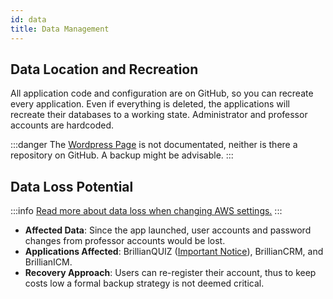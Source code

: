 ```yaml
---
id: data
title: Data Management
---
```


## Data Location and Recreation

All application code and configuration are on GitHub, so you can recreate every application. Even if everything is deleted, the applications will recreate their databases to a working state. Administrator and professor accounts are hardcoded.

:::danger
The [Wordpress Page](/projects/other/wordpress) is not documentated, neither is there a repository on GitHub. A backup might be advisable.
:::

## Data Loss Potential

:::info
[Read more about data loss when changing AWS settings.](instance)
::: 

- **Affected Data**: Since the app launched, user accounts and password changes from professor accounts would be lost. 
- **Applications Affected**: BrillianQUIZ ([Important Notice](/projects/brillianquiz#important-notice)), BrillianCRM, and BrillianICM.
- **Recovery Approach**: Users can re-register their account, thus to keep costs low a formal backup strategy is not deemed critical.
